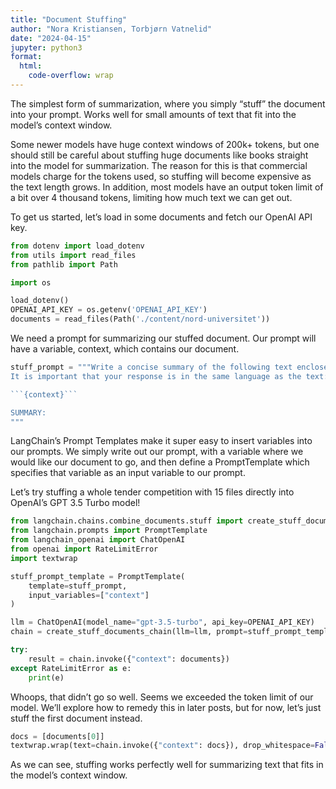 ```yaml
---
title: "Document Stuffing"
author: "Nora Kristiansen, Torbjørn Vatnelid"
date: "2024-04-15"
jupyter: python3
format:
  html:
    code-overflow: wrap
---
```


The simplest form of summarization, where you simply "stuff" the document into your prompt. Works well for small amounts of text that fit into the model's context window.

Some newer models have huge context windows of 200k+ tokens, but one should still be careful about stuffing huge documents like books straight into the model for summarization. The reason for this is that commercial models charge for the tokens used, so stuffing will become expensive as the text length grows. In addition, most models have an output token limit of a bit over 4 thousand tokens, limiting how much text we can get out.

To get us started, let's load in some documents and fetch our OpenAI API key.

```python
from dotenv import load_dotenv
from utils import read_files
from pathlib import Path

import os

load_dotenv()
OPENAI_API_KEY = os.getenv('OPENAI_API_KEY')
documents = read_files(Path('./content/nord-universitet'))
```

We need a prompt for summarizing our stuffed document. Our prompt will have a variable, context, which contains our document.

```python
stuff_prompt = """Write a concise summary of the following text enclosed in triple backticks (```).
It is important that your response is in the same language as the text:

```{context}```

SUMMARY:
"""
```

LangChain's Prompt Templates make it super easy to insert variables into our prompts. We simply write out our prompt, with a variable where we would like our document to go, and then define a PromptTemplate which specifies that variable as an input variable to our prompt.

Let's try stuffing a whole tender competition with 15 files directly into OpenAI's GPT 3.5 Turbo model! 

```python
from langchain.chains.combine_documents.stuff import create_stuff_documents_chain
from langchain.prompts import PromptTemplate
from langchain_openai import ChatOpenAI
from openai import RateLimitError
import textwrap

stuff_prompt_template = PromptTemplate(
    template=stuff_prompt,
    input_variables=["context"]
)

llm = ChatOpenAI(model_name="gpt-3.5-turbo", api_key=OPENAI_API_KEY)
chain = create_stuff_documents_chain(llm=llm, prompt=stuff_prompt_template)

try:
    result = chain.invoke({"context": documents})
except RateLimitError as e:
    print(e)
```

Whoops, that didn't go so well. Seems we exceeded the token limit of our model. We'll explore how to remedy this in later posts, but for now, let's just stuff the first document instead.

```python
docs = [documents[0]]
textwrap.wrap(text=chain.invoke({"context": docs}), drop_whitespace=False)
```

As we can see, stuffing works perfectly well for summarizing text that fits in the model's context window.